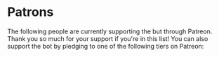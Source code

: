 # Patrons


The following people are currently supporting the but through Patreon. Thank you so much for your support if you're in this list! You can also support the bot by pledging to one of the following tiers
on Patreon:

<Patrons />
